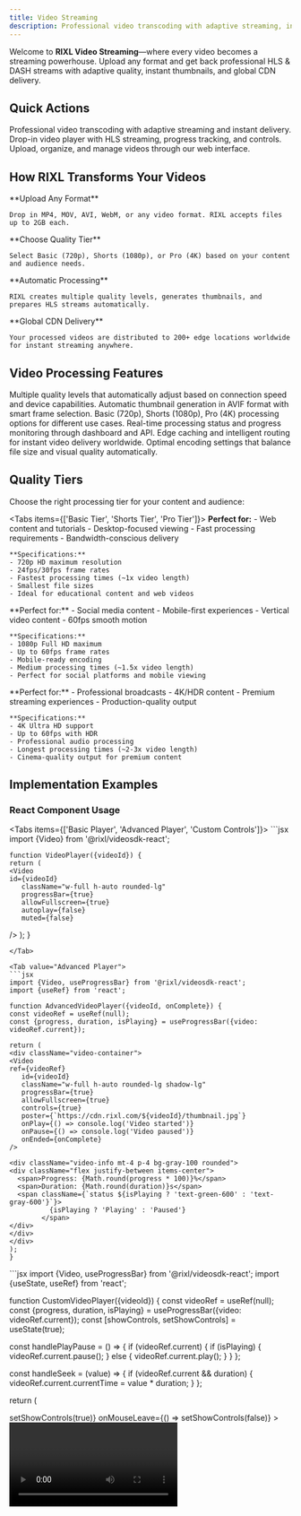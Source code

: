```yaml
---
title: Video Streaming
description: Professional video transcoding with adaptive streaming, instant delivery, and automatic processing for any device or connection.
---
```




Welcome to **RIXL Video Streaming**—where every video becomes a streaming powerhouse. Upload any format and get back professional HLS & DASH streams with adaptive quality, instant thumbnails, and global CDN delivery.

## Quick Actions

<Columns cols={3}>
  <Card
    title="Upload Videos"
    href="/en/platform/uploads/videos-guide"
    icon="upload"
  >
    Professional video transcoding with adaptive streaming and instant delivery.
  </Card>
  <Card
    title="Video Component"
    href="/en/sdk/video-component"
    icon="video"
  >
    Drop-in video player with HLS streaming, progress tracking, and controls.
  </Card>
  <Card
    title="Dashboard Management"
    href="/en/platform/dashboard/media/overview"
    icon="monitor"
  >
    Upload, organize, and manage videos through our web interface.
  </Card>
</Columns>

## How RIXL Transforms Your Videos

<Steps>
  <Step>
    **Upload Any Format**

    Drop in MP4, MOV, AVI, WebM, or any video format. RIXL accepts files up to 2GB each.
  </Step>

  <Step>
    **Choose Quality Tier**

    Select Basic (720p), Shorts (1080p), or Pro (4K) based on your content and audience needs.
  </Step>

  <Step>
    **Automatic Processing**

    RIXL creates multiple quality levels, generates thumbnails, and prepares HLS streams automatically.
  </Step>

  <Step>
    **Global CDN Delivery**

    Your processed videos are distributed to 200+ edge locations worldwide for instant streaming anywhere.
  </Step>
</Steps>

## Video Processing Features

<Columns cols={3}>
  <Card title="Adaptive HLS Streaming" icon="wifi">
    Multiple quality levels that automatically adjust based on connection speed
    and device capabilities.
  </Card>
  <Card title="Instant Thumbnails" icon="image">
    Automatic thumbnail generation in AVIF format with smart frame selection.
  </Card>
  <Card title="Quality Tiers" icon="settings">
    Basic (720p), Shorts (1080p), Pro (4K) processing options for different use
    cases.
  </Card>
  <Card title="Progress Tracking" icon="bar-chart">
    Real-time processing status and progress monitoring through dashboard and API.
  </Card>
  <Card title="Global CDN" icon="globe">
    Edge caching and intelligent routing for instant video delivery worldwide.
  </Card>
  <Card title="Smart Compression" icon="zap">
    Optimal encoding settings that balance file size and visual quality
    automatically.
  </Card>
</Columns>

## Quality Tiers

Choose the right processing tier for your content and audience:

<Tabs items={['Basic Tier', 'Shorts Tier', 'Pro Tier']}>
  <Tab value="Basic Tier">
    **Perfect for:**
    - Web content and tutorials
    - Desktop-focused viewing
    - Fast processing requirements
    - Bandwidth-conscious delivery

    **Specifications:**
    - 720p HD maximum resolution
    - 24fps/30fps frame rates
    - Fastest processing times (~1x video length)
    - Smallest file sizes
    - Ideal for educational content and web videos
  </Tab>

  <Tab value="Shorts Tier">
    **Perfect for:**
    - Social media content
    - Mobile-first experiences
    - Vertical video content
    - 60fps smooth motion

    **Specifications:**
    - 1080p Full HD maximum
    - Up to 60fps frame rates
    - Mobile-ready encoding
    - Medium processing times (~1.5x video length)
    - Perfect for social platforms and mobile viewing
  </Tab>

  <Tab value="Pro Tier">
    **Perfect for:**
    - Professional broadcasts
    - 4K/HDR content
    - Premium streaming experiences
    - Production-quality output

    **Specifications:**
    - 4K Ultra HD support
    - Up to 60fps with HDR
    - Professional audio processing
    - Longest processing times (~2-3x video length)
    - Cinema-quality output for premium content
  </Tab>
</Tabs>

## Implementation Examples

### React Component Usage

<Tabs items={['Basic Player', 'Advanced Player', 'Custom Controls']}>
  <Tab value="Basic Player">
    ```jsx
    import {Video} from '@rixl/videosdk-react';

    function VideoPlayer({videoId}) {
    return (
    <Video
    id={videoId}
       className="w-full h-auto rounded-lg"
       progressBar={true}
       allowFullscreen={true}
       autoplay={false}
       muted={false}
  />
  );
  }
  ```
</Tab>

<Tab value="Advanced Player">
  ```jsx
  import {Video, useProgressBar} from '@rixl/videosdk-react';
  import {useRef} from 'react';

  function AdvancedVideoPlayer({videoId, onComplete}) {
  const videoRef = useRef(null);
  const {progress, duration, isPlaying} = useProgressBar({video: videoRef.current});

  return (
  <div className="video-container">
  <Video
  ref={videoRef}
     id={videoId}
     className="w-full h-auto rounded-lg shadow-lg"
     progressBar={true}
     allowFullscreen={true}
     controls={true}
     poster={`https://cdn.rixl.com/${videoId}/thumbnail.jpg`}
     onPlay={() => console.log('Video started')}
     onPause={() => console.log('Video paused')}
     onEnded={onComplete}
/>

<div className="video-info mt-4 p-4 bg-gray-100 rounded">
  <div className="flex justify-between items-center">
    <span>Progress: {Math.round(progress * 100)}%</span>
    <span>Duration: {Math.round(duration)}s</span>
    <span className={`status ${isPlaying ? 'text-green-600' : 'text-gray-600'}`}>
            {isPlaying ? 'Playing' : 'Paused'}
          </span>
  </div>
</div>
</div>
);
}
```
</Tab>

<Tab value="Custom Controls">
  ```jsx
  import {Video, useProgressBar} from '@rixl/videosdk-react';
  import {useState, useRef} from 'react';

  function CustomVideoPlayer({videoId}) {
  const videoRef = useRef(null);
  const {progress, duration, isPlaying} = useProgressBar({video: videoRef.current});
  const [showControls, setShowControls] = useState(true);

  const handlePlayPause = () => {
  if (videoRef.current) {
  if (isPlaying) {
  videoRef.current.pause();
} else {
  videoRef.current.play();
}
}
};

  const handleSeek = (value) => {
  if (videoRef.current && duration) {
  videoRef.current.currentTime = value * duration;
}
};

  return (
  <div
  className="relative video-container"
  onMouseEnter={() => setShowControls(true)}
     onMouseLeave={() => setShowControls(false)}
>
  <Video
    ref={videoRef}
    id={videoId}
    className="w-full h-auto"
    progressBar={false}
    controls={false}
    allowFullscreen={true}
  />

  {showControls && (
    <div className="absolute bottom-0 left-0 right-0 bg-gradient-to-t from-black/70 to-transparent p-4">
      <div className="flex items-center gap-4">
        <button
          onClick={handlePlayPause}
          className="text-white hover:text-gray-300"
        >
          {isPlaying ? '⏸️' : '▶️'}
        </button>

        <div className="flex-1">
          <input
            type="range"
            min="0"
            max="1"
            step="0.01"
            value={progress}
            onChange={(e) => handleSeek(parseFloat(e.target.value))}
            className="w-full"
          />
        </div>

        <span className="text-white text-sm">
              {Math.round(progress * duration)}s / {Math.round(duration)}s
            </span>
      </div>
    </div>
  )}
</div>
);
}
```
</Tab>
</Tabs>

### API Integration

<Tabs items={['Upload Video', 'Monitor Processing', 'Get Video Details']}>
  <Tab value="Upload Video">
    ```javascript
    // Initialize video upload with quality tier
    const uploadVideo = async (videoFile, qualityTier = 'pro') => {
    const initResponse = await fetch('https://api.rixl.com/videos/upload/init', {
    method: 'POST',
    headers: {
    'X-API-Key': 'YOUR_PROJECT_API_KEY',
    'Content-Type': 'application/json'
  },
    body: JSON.stringify({
    file_name: videoFile.name,
    video_quality: qualityTier,
    image_format: 'jpg'
  })
  });

    const {video_id, video_presigned_url, upload_expires} = await initResponse.json();

    // Upload file to presigned URL
    await fetch(video_presigned_url, {
    method: 'PUT',
    body: videoFile,
    headers: {
    'Content-Type': videoFile.type
  }
  });

    return video_id;
  };
    ```
  </Tab>

  <Tab value="Monitor Processing">
    ```javascript
    // Monitor video processing status
    const monitorProcessing = async (videoId) => {
    const checkStatus = async () => {
    const response = await fetch(`https://api.rixl.com/videos/${videoId}`, {
    headers: {
    'X-API-Key': 'YOUR_PROJECT_API_KEY'
  }
  });

    const result = await response.json();
    return result.data;
  };

    // Poll every 5 seconds until processing is complete
    return new Promise((resolve) => {
    const interval = setInterval(async () => {
    const video = await checkStatus();

    console.log(`Processing status: ${video.file.status}`);

    if (video.file.status === 'ready') {
    clearInterval(interval);
    resolve(video);
  } else if (video.file.status === 'error') {
    clearInterval(interval);
    throw new Error('Video processing failed');
  }
  }, 5000);
  });
  };
    ```
  </Tab>

  <Tab value="Get Video Details">
    ```javascript
    // Get video details and streaming URLs
    const getVideoDetails = async (videoId) => {
    const response = await fetch(`https://api.rixl.com/videos/${videoId}`, {
    headers: {
    'X-API-Key': 'YOUR_PROJECT_API_KEY'
  }
  });

    const result = await response.json();
    const video = result.data;

    return {
    id: video.id,
    duration: video.duration,
    width: video.width,
    height: video.height,
    streamingUrl: video.file.url,
    thumbnailUrl: `https://cdn.rixl.com/${video.id}/thumbnail.jpg`,
    status: video.file.status,
    createdAt: video.created_at
  };
  };
    ```
  </Tab>
</Tabs>

## Real-World Use Cases

<Columns cols={3}>
  <Card title="Video Streaming Platform" icon="play">
    Netflix-style streaming with adaptive quality, progress tracking, and global
    delivery.
  </Card>
  <Card title="Live Event Streaming" icon="radio">
    Professional broadcasts with multiple quality levels and real-time delivery.
  </Card>
  <Card title="Social Media Integration" icon="share-2">
    Seamlessly embed videos on social platforms with mobile-ready encoding.
  </Card>
  <Card title="E-Learning Platforms" icon="book-open">
    Deliver educational content with fast load times and reliable playback.
  </Card>
  <Card title="Marketing & Advertising" icon="megaphone">
    High-impact video ads with instant delivery and global reach.
  </Card>
  <Card title="Enterprise Video Solutions" icon="building">
    Secure and scalable video infrastructure for internal and external use.
  </Card>
</Columns>

## Performance Benefits

<Columns cols={3}>
  <Card title="Adaptive Streaming" icon="wifi">
    Automatic quality adjustment based on connection speed prevents buffering.
  </Card>
  <Card title="Global CDN" icon="globe">
    200+ edge locations ensure instant video delivery worldwide.
  </Card>
  <Card title="Smart Compression" icon="zap">
    Optimal encoding reduces file sizes while maintaining visual quality.
  </Card>
</Columns>

## What's Next?

Ready to stream your videos? Choose your approach:

<Columns cols={3}>
  <Card
    title="Upload Your First Video"
    href="/en/platform/uploads/videos-guide"
    icon="upload"
  >
    See HLS streaming and adaptive quality in action with our dashboard.
  </Card>
  <Card
    title="React Integration"
    href="/en/sdk/video-component"
    icon="video"
  >
    Add the Video component with progress tracking to your application.
  </Card>
  <Card
    title="API Implementation"
    href="/en/platform/api-documentation/overview"
    icon="code"
  >
    Build custom video workflows with our comprehensive REST API.
  </Card>
</Columns>

<div className="mt-12">
  <Callout type="tip" title="Ready to stream?">
    Start with our [Video Upload Guide](/en/platform/uploads/videos-guide) to see HLS streaming in action, or jump into the
    [React Component Guide](/en/sdk/video-component) to add professional video players to your application. For custom
    workflows, explore our [API Documentation](/en/platform/api-documentation/overview).
  </Callout>
</div>
